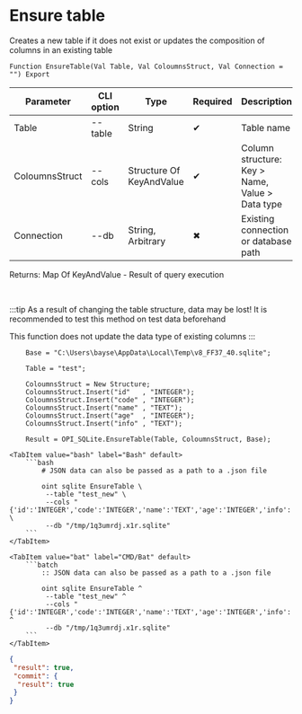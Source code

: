 ﻿---
sidebar_position: 5
description: Ensure table and other functions to work with SQLite in the Open Integration Package, a free open-source integration library for 1C:Enterprise 8, OneScript and CLI
keywords: [1C, 1С, 1С:Enterprise, 1С:Enterprise 8.3, API, Integration, Services, Exchange, OneScript, CLI, SQLite]
---


# Ensure table
 Creates a new table if it does not exist or updates the composition of columns in an existing table



`Function EnsureTable(Val Table, Val ColoumnsStruct, Val Connection = "") Export`

  | Parameter | CLI option | Type | Required | Description |
  |-|-|-|-|-|
  | Table | --table | String | &#x2714; | Table name |
  | ColoumnsStruct | --cols | Structure Of KeyAndValue | &#x2714; | Column structure: Key > Name, Value > Data type |
  | Connection | --db | String, Arbitrary | &#x2716; | Existing connection or database path |

  
  Returns:  Map Of KeyAndValue - Result of query execution

<br/>

:::tip
As a result of changing the table structure, data may be lost! It is recommended to test this method on test data beforehand

This function does not update the data type of existing columns
:::
<br/>


```bsl title="1C:Enterprise/OneScript code example"
    Base = "C:\Users\bayse\AppData\Local\Temp\v8_FF37_40.sqlite";

    Table = "test";

    ColoumnsStruct = New Structure;
    ColoumnsStruct.Insert("id"   , "INTEGER");
    ColoumnsStruct.Insert("code" , "INTEGER");
    ColoumnsStruct.Insert("name" , "TEXT");
    ColoumnsStruct.Insert("age"  , "INTEGER");
    ColoumnsStruct.Insert("info" , "TEXT");

    Result = OPI_SQLite.EnsureTable(Table, ColoumnsStruct, Base);
```
 

 <Tabs>
  
    <TabItem value="bash" label="Bash" default>
        ```bash
            # JSON data can also be passed as a path to a .json file
            
            oint sqlite EnsureTable \
             --table "test_new" \
             --cols "{'id':'INTEGER','code':'INTEGER','name':'TEXT','age':'INTEGER','info':'TEXT'}" \
             --db "/tmp/1q3umrdj.x1r.sqlite"
        ```
    </TabItem>
  
    <TabItem value="bat" label="CMD/Bat" default>
        ```batch
            :: JSON data can also be passed as a path to a .json file
            
            oint sqlite EnsureTable ^
             --table "test_new" ^
             --cols "{'id':'INTEGER','code':'INTEGER','name':'TEXT','age':'INTEGER','info':'TEXT'}" ^
             --db "/tmp/1q3umrdj.x1r.sqlite"
        ```
    </TabItem>
</Tabs>


```json title="Result"
{
 "result": true,
 "commit": {
  "result": true
 }
}
```
